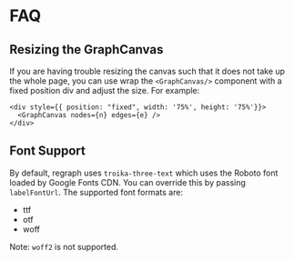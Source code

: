 
# FAQ

## Resizing the GraphCanvas
If you are having trouble resizing the canvas such that it does not take up the whole page, you can
use wrap the `<GraphCanvas/>` component with a fixed position div and adjust the size. For example:
```
<div style={{ position: "fixed", width: '75%', height: '75%'}}>
  <GraphCanvas nodes={n} edges={e} />
</div>
```

## Font Support
By default, regraph uses `troika-three-text` which uses the Roboto font
loaded by Google Fonts CDN. You can override this by passing `labelFontUrl`.
The supported font formats are:

- ttf
- otf
- woff

Note: `woff2` is not supported.

<div style={{ height: 400, width: '100%', position: 'relative', margin: '0 auto', background: 'white', borderRadius: 4, border: '1px solid rgba(0,0,0,.1)', boxShadow: 'rgb(0 0 0 / 10%) 0 1px 3px 0', overflow: 'hidden' }}>
  <SpecialCharacters />
</div>
